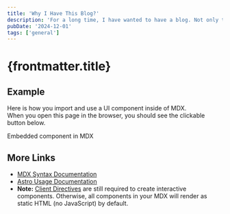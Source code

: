 ```yaml
---
title: 'Why I Have This Blog?'
description: 'For a long time, I have wanted to have a blog. Not only that I have want to write, but also to have a place to store my thoughts and ideas.'
pubDate: '2024-12-01'
tags: ['general']
---
```


# {frontmatter.title}


## Example

Here is how you import and use a UI component inside of MDX.  
When you open this page in the browser, you should see the clickable button below.


<HeaderLink href="#" onclick="alert('clicked!')">
	Embedded component in MDX
</HeaderLink>

## More Links

- [MDX Syntax Documentation](https://mdxjs.com/docs/what-is-mdx)
- [Astro Usage Documentation](https://docs.astro.build/en/guides/markdown-content/#markdown-and-mdx-pages)
- **Note:** [Client Directives](https://docs.astro.build/en/reference/directives-reference/#client-directives) are still required to create interactive components. Otherwise, all components in your MDX will render as static HTML (no JavaScript) by default.
